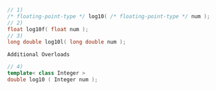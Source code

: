 ```cpp
// 1)
/* floating-point-type */ log10( /* floating-point-type */ num );
// 2)
float log10f( float num );
// 3)
long double log10l( long double num );
```

`Additional Overloads`

```cpp
// 4)
template< class Integer >
double log10 ( Integer num );
```